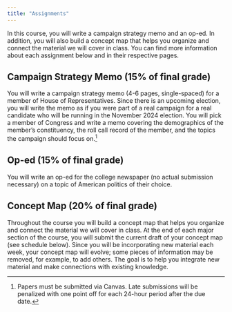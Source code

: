 ```yaml
---
title: "Assignments"
---
```


In this course, you will write a campaign strategy memo and an op-ed. In addition, you will also build a concept map that helps you organize and connect the material we will cover in class. You can find more information about each assignment below and in their respective pages.


## Campaign Strategy Memo (15% of final grade)

You will write a campaign strategy memo (4-6 pages, single-spaced) for a member of House of Representatives. Since there is an upcoming election, you will write the memo as if you were part of a real campaign for a real candidate who will be running in the November 2024 election. You will pick a member of Congress and write a memo covering the demographics of the member's constituency, the roll call record of the member, and the topics the campaign should focus on.^[Papers must be submitted via Canvas. Late submissions will be penalized with one point off for each 24-hour period after the due date.] 


## Op-ed (15% of final grade)

You will write an op-ed for the college newspaper (no actual submission necessary) on a topic of American politics of their choice.


## Concept Map (20% of final grade)

Throughout the course you will build a concept map that helps you organize and connect the material we will cover in class. At the end of each major section of the course, you will submit the current draft of your concept map (see schedule below). Since you will be incorporating new material each week, your concept map will evolve; some pieces of information may be removed, for example, to add others. The goal is to help you integrate new material and make connections with existing knowledge.

